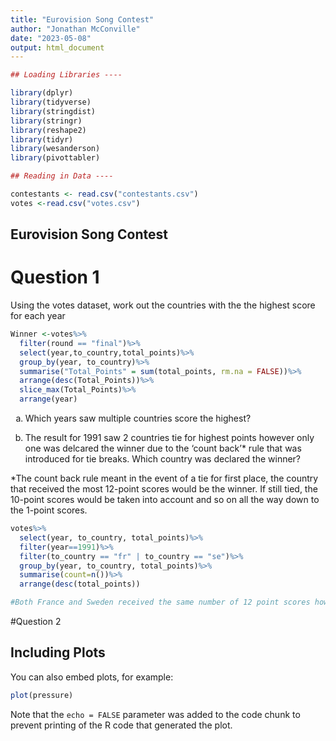 ```yaml
---
title: "Eurovision Song Contest"
author: "Jonathan McConville"
date: "2023-05-08"
output: html_document
---
```


```r
## Loading Libraries ----

library(dplyr)
library(tidyverse)
library(stringdist)
library(stringr)
library(reshape2)
library(tidyr)
library(wesanderson)
library(pivottabler)

## Reading in Data ----

contestants <- read.csv("contestants.csv")
votes <-read.csv("votes.csv")
```

## Eurovision Song Contest

# Question 1

Using the votes dataset, work out the countries with the the highest score for each year

```r
Winner <-votes%>%
  filter(round == "final")%>%
  select(year,to_country,total_points)%>%
  group_by(year, to_country)%>%
  summarise("Total_Points" = sum(total_points, rm.na = FALSE))%>%
  arrange(desc(Total_Points))%>%
  slice_max(Total_Points)%>%
  arrange(year)

```

a) Which years saw multiple countries score the highest?

b) The result for 1991 saw 2 countries tie for highest points however only one was delcared the winner due to the 'count back'* rule that was introduced for tie breaks. Which country was declared the winner?

*The count back rule meant in the event of a tie for first place, the country that received the most 12-point scores would be the winner. If still tied, the 10-point scores would be taken into account and so on all the way down to the 1-point scores.

```r
votes%>%
  select(year, to_country, total_points)%>%
  filter(year==1991)%>%
  filter(to_country == "fr" | to_country == "se")%>%
  group_by(year, to_country, total_points)%>%
  summarise(count=n())%>%
  arrange(desc(total_points))

#Both France and Sweden received the same number of 12 point scores however Sweden received 3 more 10 point scores (5 vs. 2) and would have been declared winners.
```


#Question 2


## Including Plots

You can also embed plots, for example:

```r
plot(pressure)
```

Note that the `echo = FALSE` parameter was added to the code chunk to prevent printing of the R code that generated the plot.
